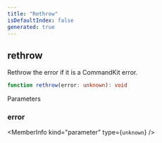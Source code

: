 ```yaml
---
title: "Rethrow"
isDefaultIndex: false
generated: true
---
```



<!-- This file was generated from the CommandKit source. Do not modify. Instead, re-run the "docgen" script -->


## rethrow

<GenerationInfo sourceFile="packages/commandkit/src/app/middleware/signals.ts" sourceLine="21" packageName="commandkit" />

Rethrow the error if it is a CommandKit error.

```ts title="Signature"
function rethrow(error: unknown): void
```
Parameters

### error

<MemberInfo kind="parameter" type={`unknown`} />

